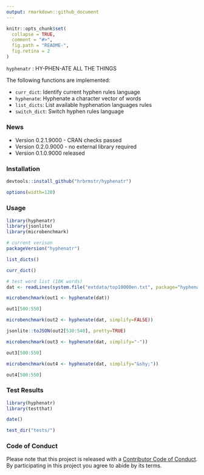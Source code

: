 ```yaml
---
output: rmarkdown::github_document
---
```


<!-- README.md is generated from README.Rmd. Please edit that file -->

```r
knitr::opts_chunk$set(
  collapse = TRUE,
  comment = "#>",
  fig.path = "README-",
  fig.retina = 2
)
```

`hyphenatr` : HY-PHEN-ATE ALL THE THINGS

The following functions are implemented:

- `curr_dict`:	Identify current hyphen rules language
- `hyphenate`:	Hyphenate a character vector of words
- `list_dicts`:	List available hyphenation languages rules
- `switch_dict`:	Switch hyphen rules language

### News

- Version 0.2.1.9000 - CRAN checks passed
- Version 0.2.0.9000 - no external library required
- Version 0.1.0.9000 released

### Installation

```r
devtools::install_github("hrbrmstr/hyphenatr")
```

```r
options(width=120)
```

### Usage

```r
library(hyphenatr)
library(jsonlite)
library(microbenchmark)

# current verison
packageVersion("hyphenatr")

list_dicts()

curr_dict()

# test word list (10K words)
dat <- readLines(system.file("extdata/top10000en.txt", package="hyphenatr"))

microbenchmark(out1 <- hyphenate(dat))

out1[500:550]

microbenchmark(out2 <- hyphenate(dat, simplify=FALSE))

jsonlite::toJSON(out2[530:540], pretty=TRUE)

microbenchmark(out3 <- hyphenate(dat, simplify="-"))

out3[500:550]

microbenchmark(out4 <- hyphenate(dat, simplify="&shy;"))

out4[500:550]
```

### Test Results

```r
library(hyphenatr)
library(testthat)

date()

test_dir("tests/")
```

### Code of Conduct

Please note that this project is released with a [Contributor Code of Conduct](CONDUCT.md). 
By participating in this project you agree to abide by its terms.
